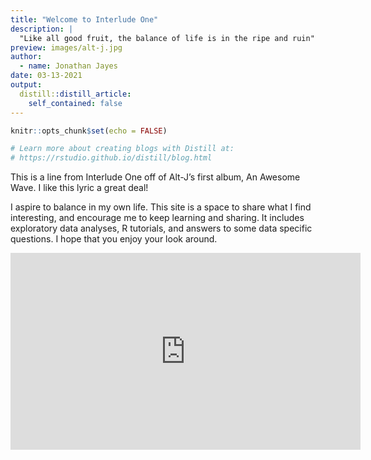 ```yaml
---
title: "Welcome to Interlude One"
description: |
  "Like all good fruit, the balance of life is in the ripe and ruin"
preview: images/alt-j.jpg
author:
  - name: Jonathan Jayes
date: 03-13-2021
output:
  distill::distill_article:
    self_contained: false
---
```


```r
knitr::opts_chunk$set(echo = FALSE)

# Learn more about creating blogs with Distill at:
# https://rstudio.github.io/distill/blog.html

```

This is a line from Interlude One off of Alt-J's first album, An Awesome Wave. I like this lyric a great deal!

I aspire to balance in my own life. This site is a space to share what I find interesting, and encourage me to keep learning and sharing. It includes exploratory data analyses, R tutorials, and answers to some data specific questions. I hope that you enjoy your look around.

<iframe width="560" height="315" src="https://www.youtube.com/embed/gBArR3FJ2ow" frameborder="0" allow="accelerometer; autoplay; clipboard-write; encrypted-media; gyroscope; picture-in-picture" allowfullscreen></iframe>